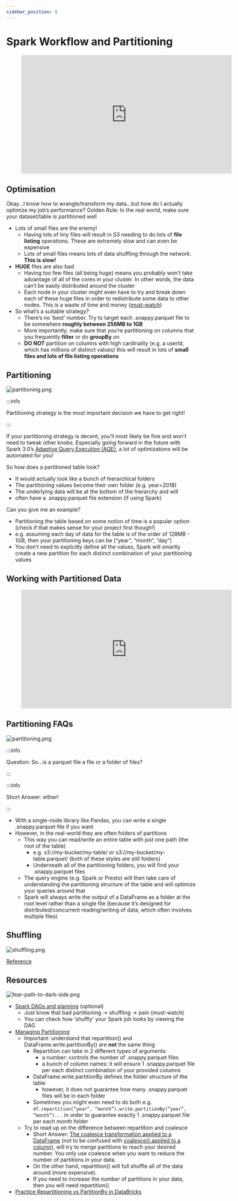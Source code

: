 ```yaml
---
sidebar_position: 8
---
```


# Spark Workflow and Partitioning

<div style={{textAlign: 'center'}}>

<figure class="video-container">
    <iframe width="560" height="315" src="https://www.youtube.com/embed/rx-J34dKYUc" title="YouTube video player" frameborder="0" allow="accelerometer; autoplay; clipboard-write; encrypted-media; gyroscope; picture-in-picture" allowfullscreen></iframe>
</figure>

</div>


## Optimisation
Okay...I know how to wrangle/transform my data...but how do I actually optimize my job’s performance?
Golden Rule: In the real world, make sure your dataset/table is partitioned well
* Lots of small files are the enemy!
  * Having lots of tiny files will result in S3 needing to do lots of **file listing** operations. These are extremely slow and can even be expensive
  * Lots of small files means lots of data shuffling through the network. **This is slow!**
* **HUGE** files are also bad
  * Having too few files (all being huge) means you probably won’t take advantage of all of the cores in your cluster. In other words, the data can’t be easily distributed around the cluster
  * Each node in your cluster might even have to try and break down each of these huge files in order to redistribute some data to other nodes. This is a waste of time and money ([must-watch](https://www.youtube.com/watch?v=982wFqC03v8&ab_channel=pyromaniack))
* So what’s a suitable strategy?
  * There’s no ‘best’ number. Try to target each .snappy.parquet file to be somewhere **roughly between 256MB to 1GB**
  * More importantly, make sure that you’re partitioning on columns that you frequently **filter** or do **groupBy** on
  * **DO NOT** partition on columns with high cardinality (e.g. a userId, which has millions of distinct values)
  this will result in lots of **small files and lots of file listing operations**

## Partitioning

<div style={{textAlign: 'center'}}>

![partitioning.png](./assets/partitioning.png)

</div>

:::info

Partitioning strategy is the most important decision we have to get right!

:::

If your partitioning strategy is decent, you’ll most likely be fine and won’t need to tweak other knobs.
Especially going forward in the future with Spark 3.0’s [Adaptive Query Execution (AQE)](https://databricks.com/blog/2020/05/29/adaptive-query-execution-speeding-up-spark-sql-at-runtime.html), a lot of optimizations will be automated for you!


So how does a partitioned table look?
* It would actually look like a bunch of hierarchical folders
* The partitioning values become their own folder (e.g. year=2018)
* The underlying data will be at the bottom of the hierarchy and will
* often have a .snappy.parquet file extension (if using Spark)

Can you give me an example?
* Partitioning the table based on some notion of time is a popular option
  (check if that makes sense for your project first though!)
* e.g. assuming each day of data for the table is of the order of 128MB - 1GB, then
  your partitioning keys can be (“year”, “month”, “day”)
* You don’t need to explicitly define all the values, Spark will smartly
  create a new partition for each distinct combination of your partitioning values

## Working with Partitioned Data

<div style={{textAlign: 'center'}}>

<figure class="video-container">
    <iframe width="560" height="315" src="https://www.youtube.com/embed/fhEJG2oFCm8" title="YouTube video player" frameborder="0" allow="accelerometer; autoplay; clipboard-write; encrypted-media; gyroscope; picture-in-picture" allowfullscreen></iframe>
</figure>

</div>

## Partitioning FAQs

<div style={{textAlign: 'center'}}>

![partitioning.png](./assets/partitioning.png)

</div>

:::info

 Question: So...is a parquet file a file or a folder of files?

:::

:::info

Short Answer: either!

:::

* With a single-node library like Pandas, you can write a single .snappy.parquet file if you want
* However, in the real-world they are often folders of partitions
  * This way you can read/write an entire table with just one path (the root of the table)
    * e.g. s3://my-bucket/my-table/ or s3://my-bucket/my-table.parquet/ (both of these styles are still folders)
    * Underneath all of the partitioning folders, you will find your .snappy.parquet files
  * The query engine (e.g. Spark or Presto) will then take care of understanding the partitioning structure of the table and will optimize your queries around that
  * Spark will always write the output of a DataFrame as a folder at the root level rather than a single file (because it’s designed for distributed/concurrent reading/writing of data, which often involves multiple files)
  
## Shuffling

<div style={{textAlign: 'center'}}>

![shuffling.png](./assets/shuffling.png)

[Reference](https://blog.scottlogic.com/2018/03/22/apache-spark-performance.html#:~:text=A%20shuffle%20occurs%20when%20data,likely%20on%20a%20different%20executor.)
</div>

## Resources

<div style={{textAlign: 'center'}}>

![fear-path-to-dark-side.png](./assets/fear-path-to-dark-side.png)

</div>

* [Spark DAGs and planning](https://blog.rockthejvm.com/spark-dags/) (optional)
  * Just know that bad partitioning → shuffling → pain (must-watch)
  * You can check how ‘shuffly’ your Spark job looks by viewing the DAG
* [Managing Partitioning](https://mungingdata.com/apache-spark/partitionby/)
  * Important: understand that repartition() and DataFrame.write.partitionBy() are **not** the same thing
    * Repartition can take in 2 different types of arguments:
      * a number: controls the number of .snappy.parquet files
      * a bunch of column names: it will ensure 1 .snappy.parquet file per each distinct combination of your provided columns
    * DataFrame.write.partitionBy defines the folder structure of the table 
      * however, it does not guarantee how many .snappy.parquet files will be in each folder 
    * Sometimes you might even need to do both e.g. `df.repartition(“year”, “month”).write.partitionBy(“year”, ”month”)...` in order to guarantee exactly 1 .snappy.parquet file per each month folder
  * Try to read up on the difference between repartition and coalesce 
    * Short Answer: [The coalesce transformation applied to a DataFrame](https://spark.apache.org/docs/2.1.0/api/python/pyspark.sql.html#pyspark.sql.DataFrame.coalesce) (not to be confused with [coalesce() applied to a column](https://spark.apache.org/docs/latest/api/python//reference/pyspark.sql/api/pyspark.sql.functions.coalesce.html)), will try to merge partitions to reach your desired number. You only use coalesce when you want to reduce the number of partitions in your data.
    * On the other hand, repartition() will full shuffle all of the data around (more expensive).
    * If you need to increase the number of partitions in your data, then you will need repartition()
* [Practice Repartitioning vs PartitionBy in DataBricks](https://github.com/data-derp/small-exercises/blob/master/databricks-repartition-vs-write-partition-by.dbc)

